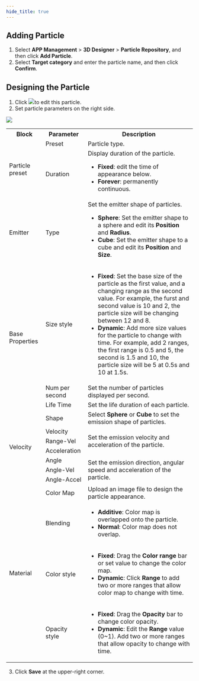 ```yaml
---
hide_title: true
---
```


## Adding Particle
1. Select **APP Management** > **3D Designer** > **Particle Repository**, and then click **Add Particle**.
2. Select **Target category** and enter the particle name, and then click **Confirm**.


## Designing the Particle
1. Click <img width={25} src="https://wordpressfreezonex.oss-accelerate.aliyuncs.com/3dDesigner/6.png"/>to edit this particle.
2. Set particle parameters on the right side.

<img src="https://wordpressfreezonex.oss-accelerate.aliyuncs.com/3dDesigner/7.png"/>


<table>
<tr>
<th>Block</th>
<th>Parameter</th>
<th>Description</th>
</tr>
<tr>
<td rowspan="2">Particle preset</td>
<td>Preset</td>
<td>Particle type. </td>
</tr>
<tr>
<td>Duration</td>
<td>Display duration of the particle. 

- <b>Fixed</b>: edit the time of appearance below.
- <b>Forever</b>: permanently continuous.

</td>
</tr>
 <tr>
<td>Emitter</td>
<td>Type</td>
<td>Set the emitter shape of particles.


- <b>Sphere</b>: Set the emitter shape to a sphere and edit its <b>Position</b> and <b>Radius</b>.
- <b>Cube</b>: Set the emitter shape to a cube and edit its <b>Position</b> and <b>Size</b>.

</td>
</tr>
<tr>
<td rowspan="3">Base Properties</td>
<td>Size style</td>
<td>

- <b>Fixed</b>: Set the base size of the particle as the first value, and a changing range as the second value. For example, the furst and second value is 10 and 2, the particle size will be changing between 12 and 8. 
- <b>Dynamic</b>: Add more size values for the particle to change with time. For example, add 2 ranges, the first range is 0.5 and 5, the second is 1.5 and 10, the particle size will be 5 at 0.5s and 10 at 1.5s. 

</td>
</tr>
<tr>
<td>Num per second</td>
<td>Set the number of particles displayed per second.</td>
</tr>
 <tr>
<td>Life Time</td>
<td>Set the life duration of each particle.</td>
</tr>
<tr>
<td rowspan="7">Velocity</td>
<td>Shape</td>
<td>Select <b>Sphere</b> or <b>Cube</b> to set the emission shape of particles. </td>
</tr>
<tr>
<td>Velocity</td>
<td rowspan="3">Set the emission velocity and acceleration of the particle. </td>
</tr>
 <tr>
<td>Range-Vel</td>
</tr>
<tr>
<td>Acceleration</td>
</tr>
<tr>
<td>Angle</td>
<td rowspan="3">Set the emission direction, angular speed and acceleration of the particle. </td>
</tr>
 <tr>
<td>Angle-Vel</td>
</tr>
 <tr>
<td>Angle-Accel</td>
</tr>
<tr>
<td rowspan="4">Material</td>
<td>Color Map</td>
<td>Upload an image file to design the particle appearance. </td>
</tr>
<tr>
<td>Blending</td>
<td>

- <b>Additive</b>: Color map is overlapped onto the particle. 
- <b>Normal</b>: Color map does not overlap. 

</td>
</tr>
 <tr>
<td>Color style</td>
<td>

- <b>Fixed</b>: Drag the <b>Color range</b> bar or set value to change the color map. 
- <b>Dynamic</b>: Click <b>Range</b> to add two or more ranges that allow color map to change with time. 

</td>
</tr>
<tr>
<td>Opacity style</td>
<td>

- <b>Fixed</b>: Drag the <b>Opacity</b> bar to change color opacity. 
- <b>Dynamic</b>: Edit the <b>Range</b> value (0~1). Add two or more ranges that allow opacity to change with time. 

</td>
</tr>
</table>

3. Click **Save** at the upper-right corner.
